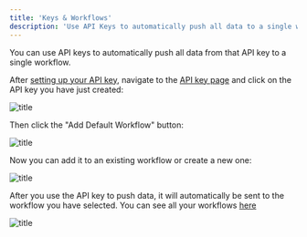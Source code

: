 ```yaml
---
title: 'Keys & Workflows'
description: 'Use API Keys to automatically push all data to a single workflow'
---
```


You can use API keys to automatically push all data from that API key to a single workflow.

After [setting up your API key](/api-key-setup), navigate to the [API key page](https://lab.lytix.co/home/settings/api-keys/) and click on the API key you have just created:

![title](/images/apiKeysAndWorkflows/clickEdit.png)

Then click the "Add Default Workflow" button:

![title](/images/apiKeysAndWorkflows/clickDefaultWorkflow.png)

Now you can add it to an existing workflow or create a new one:

![title](/images/apiKeysAndWorkflows/createOrAddToExistingWorkflow.png)

After you use the API key to push data, it will automatically be sent to the workflow you have selected. You can see all your workflows [here]("https://lab.lytix.co/home/workflows)

![title](/images/apiKeysAndWorkflows/workflowExample.png)

